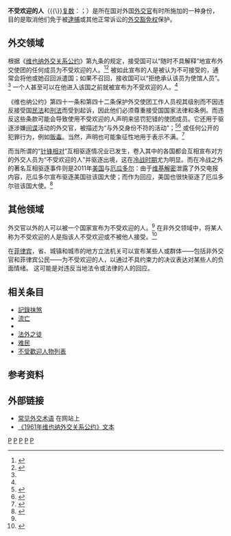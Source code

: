 {{NoteTA
| T = zh-hans:不受欢迎的人; zh-hant:不受歡迎人物
| 1 = zh-hans:不受欢迎的人; zh-hant:不受歡迎人物
}}

'''不受欢迎的人'''（{{Lang-la|Persona Non Grata}}{{\}}[[複數_(語法)|复数]]：{{lang|la|Personae Non Gratae}}；{{Lang-en|Person Not Welcome}}）是所在国对外国[[外交官|外交官]]有时所施加的一种身份，目的是取消他们免于被[[逮捕|逮捕]]或其他正常诉讼的[[外交豁免权|外交豁免权]]保护。

== 外交领域 ==
根据《[[维也纳外交关系公约|维也纳外交关系公约]]》第九条的规定，接受国可以“随时不具解释”地宣布外交使团的任何成员为不受欢迎的人。<ref name="UN">{{cite web |title=维也纳外交关系公约 |url=https://www.un.org/zh/documents/treaty/files/UNCITRAL-1961.shtml |publisher=[[联合国|联合国]] |accessdate=2021-10-25 |language=zh-hans |date=1961-04-18 |archive-date=2021-10-25 |archive-url=https://web.archive.org/web/20211025160541/https://www.un.org/zh/documents/treaty/files/UNCITRAL-1961.shtml }}</ref><ref name="VanOpdorp">{{cite web |author1=Davis VanOpdorp |title=What does it mean to be declared persona non grata? |url=https://www.dw.com/cda/en/what-does-it-mean-to-be-declared-persona-non-grata/a-47800884 |publisher=[[德国之声|德国之声]] |accessdate=2021-10-25 |language=en |date=2019-06-03 |archive-date=2022-04-08 |archive-url=https://web.archive.org/web/20220408152025/https://www.dw.com/cda/en/what-does-it-mean-to-be-declared-persona-non-grata/a-47800884 }}</ref> 被如此宣布的人是被认为不可接受的，通常会将他或她召回派遣国；如果不召回，接收国可以“拒绝承认该员为使馆人员”。<ref name="UN" /> 一个人甚至可以在他进入该国之前就被宣布为不受欢迎的人。<ref name="VanOpdorp" />

《维也纳公约》第四十一条和第四十二条保护外交使团工作人员视其级别而不因违反接受国[[民法|民法]]和[[刑法|刑法]]而受到起诉，因此他们必须尊重接受国国家法律和条例。而违反这些条款可能会导致使用不受欢迎的人声明来惩罚犯错的使团成员。它还用于驱逐涉嫌[[间谍|间谍]]活动的外交官，被描述为“与外交身份不符的活动”；<ref>{{cite web |author1=William J. Eaton |title=Soviets Oust 5 U.S. Diplomats as Spies : Shultz Promises Action in Response to Unprecedented Mass Expulsion |url=https://www.latimes.com/archives/la-xpm-1986-10-20-mn-6499-story.html |publisher=[[洛杉矶时报|洛杉矶时报]] |accessdate=2021-10-25 |language=en |date=1986-10-20 |quote=The Soviet Foreign Ministry accused the five Americans of engaging in "actions which are incompatible with their official status"--the normal diplomatic jargon for espionage. |archive-date=2022-04-12 |archive-url=https://web.archive.org/web/20220412211926/https://www.latimes.com/archives/la-xpm-1986-10-20-mn-6499-story.html }}</ref><ref>{{cite web |title=Spain-Russia spy row leads to diplomats' expulsion |url=https://www.bbc.com/news/world-europe-12086186 |website=[[BBC在线|BBC在线]] |publisher=[[BBC新闻|BBC新闻]] |accessdate=2021-10-25 |language=en |date=2012-03-06 |quote=The Spanish foreign ministry spokesman said the two Russians had been expelled "for activities incompatible with their status as diplomats" - the diplomatic term for spying. |archive-date=2022-04-12 |archive-url=https://web.archive.org/web/20220412211856/https://www.bbc.com/news/world-europe-12086186 }}</ref> 或任何公开的犯罪行为，例如[[毒販|贩毒]]。当然，声明也可能象征性地用于表示不满。<ref>{{cite web |author1=Anna Cavell |title='Persona non grata' in South Sudan |url=https://www.aljazeera.com/blogs/africa/2012/11/47543.html |publisher=[[半岛电视台|半岛电视台]] |accessdate=2021-10-25 |archiveurl=https://web.archive.org/web/20160226003127/https://www.aljazeera.com/blogs/africa/2012/11/47543.html |archivedate=2016-02-26 |language=en |date=2012-11-14 |quote="Persona non grata" (PNG), is the most serious form of censure a government can take against a person with diplomatic immunity and often used by governments as symbolic expressions of displeasure.}}</ref>

而当所谓的“[[以牙還牙|针锋相对]]”互相驱逐情况业已发生，卷入其中的各国都会互相宣布对方的外交人员为“不受欢迎的人”并驱逐出境，这在[[冷战|冷战时期]]尤为明显。而在冷战之外的著名互相驱逐事件则是2011年[[美国|美国]]与[[厄瓜多尔|厄瓜多尔]]：由于[[维基解密|维基解密]]泄露了外交电报内容，厄瓜多尔宣布驱逐美国驻该国大使；而作为回应，美国也很快驱逐了厄瓜多尔驻该国大使。<ref>{{cite news |title=US expels Ecuadorian ambassador in diplomatic tit-for-tat |url=https://www.france24.com/en/20110407-ecuador-usa-ambassador-expulsion-over-wikileaks-cable-diplomacy |accessdate=2021-10-25 |work=[[法兰西24|法兰西24]] |agency=[[法新社|法新社]] |language=en |date=2011-07-04 |archive-date=2022-04-12 |archive-url=https://web.archive.org/web/20220412211912/https://www.france24.com/en/20110407-ecuador-usa-ambassador-expulsion-over-wikileaks-cable-diplomacy }}</ref>

== 其他领域 ==
外交官以外的人可以被一个国家宣布为不受欢迎的人。<ref name="VanOpdorp" /> 在非外交领域中，将某人称为不受欢迎的人是指该人不受欢迎或不被他人接受。<ref>{{cite web |title=Persona Non Grata |url=https://dictionary.cambridge.org/us/dictionary/english/persona-non-grata |publisher={{Link-en|剑桥高阶学习词典|Cambridge Advanced Learner's Dictionary}} |accessdate=2021-10-25 |language=en |archive-date=2022-04-12 |archive-url=https://web.archive.org/web/20220412212005/https://dictionary.cambridge.org/us/dictionary/english/persona-non-grata }}</ref>

在[[菲律宾|菲律宾]]，省、城镇和城市的地方立法机关可以宣布某些人或群体——包括非外交官和菲律宾公民——为不受欢迎的人，以通过不具约束力的决议表达对某些人的负面情绪。 这可能是对违反当地法令或法律的人的回应。

== 相关条目 ==
* [[記錄抹煞|記錄抹煞]]
* [[流亡|流亡]]
* {{Link-en|不存在的人|Nonperson}}
* [[法外之徒|法外之徒]]
* [[难民|难民]]
* [[不受歡迎人物列表|不受歡迎人物列表]]

== 参考资料 ==
{{Wiktionary|en:persona non grata}}

{{Reflist}}

== 外部链接 ==
* [http://www.ediplomat.com/nd/glossary.htm 常见外交术语] {{Wayback|url=http://www.ediplomat.com/nd/glossary.htm |date=20061024213627 }}在{{lang|en|eDiplomat}}网站上{{en}}
* [https://legal.un.org/ilc/texts/instruments/english/conventions/9_1_1961.pdf 《1961年维也纳外交关系公约》文本] {{Wayback|url=https://legal.un.org/ilc/texts/instruments/english/conventions/9_1_1961.pdf |date=20220517105132 }}{{en}}

{{外交}}
{{从众行为}}
{{Portal bar|国际关系|社会学|心理学|政治|法律}}
{{Authority control}}

[[Category:国际法|P]]
[[Category:黑名單|P]]
[[Category:外交术语|P]]
[[Category:拉丁語法律術語|P]]
[[Category:拉丁文單字及片語|P]]